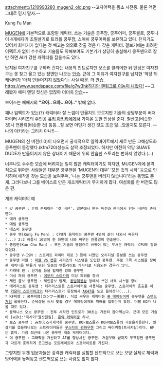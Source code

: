 attachment:/1210993280_mugen2_old.png
--고자어택을 몸소 시전중. 물론 액면 그대로 믿지 말자.--

Kung Fu Man

[[MUGEN]]에 기본적으로 포함된 캐릭터. 쓰는 기술은 쿵푸팜, 쿵푸어퍼, 쿵푸블로, 쿵푸니 이 4개에다가 초필살기로 트리플 쿵푸팜, 스매쉬 쿵푸어퍼를 보유하고 있다. 던지기도 있어서 회피기가 없다는 것 빼고는 의외로 갖출 것은 다 갖춘 캐릭터. 겉보기에는 화려한 이펙트가 없이 수수하고 기술들도 약해보여도 기본기가 상당히 충실해서 쿵푸맨으로 잘만 하면 AI가 강한 캐릭터를 잡을수도 있다.

납치된 여자친구를 구하러 간다는 내용의 인트로지만 보스를 클리어한 뒤 엔딩은 여자친구는 못 찾고 울고 있는 장면만 나오는 [[안습]]. 근데 그 이유가 여자친구를 납치한 '악당'의 캐릭터가 '아직 만들어지지 않았다'는 사실 때문. 더 [[안습]]. [[https://www.sendspace.com/file/g7w3hk하지만 팬워크로 이놈이 나왔다!]] ~~그래봤자 해피 엔딩 컷신은 없잖아 더더욱 [[안습]]~~

보이스는 패배시의 '''"으아.. 으아.. 으아.."''' 밖에 없다.

꽤나 임팩트가 있는(?) 캐릭터라 잘 느낌이 안올지도 모르지만 기술의 상당부분이 버쳐파이터 시리즈의 주인공 [[유키 아키라]]에게서 가져온 듯한 인상을 준다. 철산고(비슷한 것)나 연환퇴(비슷한 것) 등등...잘 보면 어딘가 생긴 것도 조금 닮...았을지도 모른다. --나의 아키라는 그러치 아나!!--

MUGEN의 신 버전(1.0)이 나오면서 공식적으로 일렉바이트에서 새로 만든 고해상도화 쿵푸맨이 등장했다.(kfm720)성능도 살짝 조정되었다. 하지만 여전히 악당 SUAVE DUDE가 만들어지지 않은 상태이기 때문에 위의 안습한 스토리는 변하지 않았다.(…)

너무나도 수수한 모습에 버려지는 일이 많은 캐릭터이기도 하지만, MUGEN계에 본격적으로 뛰어든 사람들은 대부분 쿵푸맨을 'MUGEN의 대부' '모든 것의 시작' 등으로 인식하며 애착을 갖는 모습을 보여주며, '나는 쿵푸맨을 버리지 않습니다'라는 동맹도 존재. 그러다보니 그를 베이스로 만든 개조캐릭터가 무지하게 많다. 여성화를 한 버전도 많은 편.

개조 캐릭터의 예

 * 갓 쿵푸맨 : 흔히 존재하는 '갓 버전'. 일본에서 만든 버전과 한국에서 만든 버전이 존재한다.
 * 메카 쿵푸맨
 * 데빌 쿵푸맨
 * 에스퍼 쿵푸맨
 * 쿵푸 멘(Kung Fu Men) : CPU가 움직이는 쿵푸맨 4명이 같이 나와서 싸운다(...) 2:2 배틀시 16명이 한 화면에 나와 싸우는 진풍경이 연출된다.
 * 똥침맨(Kan Cho Man) : 모든 기술이 똥침으로 바뀌어 있는 무서운 캐릭터. CPU도 강화되었다.
 * 쿵푸맨 V-ISM : 스트리트 파이터 제로 3 등에 나왔던 오리지널 콤보를 쓰는 쿵푸맨
 * 쿵푸맨 마블 : [[마블 VS 캡콤]] 시리즈의 시스템을 도입한 쿵푸맨. 주로 그쪽 시스템을 장비한 캐릭터를 만들기 위한 일종의 템플레이트 캐릭터로 사용되는 경우가 많다.
 * 카라테 맨 : 신기술 등을 탑재한 강화 쿵푸맨
 * 미싱 파워 쿵푸맨 : [[이부키 스이카]]의 미싱 파워를 장비
 * 체인 콤보 쿵푸맨 : 체인콤보 탑재, [[동방췌몽상]] 등에서 쓰던 사격 시스템 장비
 * 테러리스트 쿵푸맨 : 테러리스트를 스트라이커로 사용하는 쿵푸맨. 스트라이커 호출을 하면 [[카운터 스트라이크]]의 테러리스트가 등장해서 [[AK47]]을 쏘고 들어간다(...). 
 * KF미령 : 쿵푸미령(カンフー美鈴). 직접 싸우는 캐릭터는 [[홍 메이링]]이며 쿵푸맨을 [[스탠드]]처럼 활용한다. 순옥살을 써서 맞출 경우 메이링에게도 피해를 입히는게 특징. 더블 KO가 나올 때도 있다.
 * 블랙니스 오브 쿵푸맨 : 전투 시작전 인트로가 30초는 가뿐히 잡아먹는다. 근데 모든 기술이 [wiki:"즉사기"원샷원킬]. [[흉악 캐릭터]]중 하나.
 * 보스 쿵푸맨 : みかえる가제작한 쿵푸맨. KOF보스들과 KOFM보스들의 기술을사용한다. 필살기를 썼을때나오는 스트라이커들은 [[구스타프 뮌하우젠]] 그리고 싸이퀴컬(프시키칼)이다. 6P는 흉악. 가장 최근에 나온 쿵푸맨 개조 캐릭터이다.
 * 더 쿵푸맨 : 그래픽을 개선하고 AI를 향상시킨 쿵푸맨. 처음부터 끝까지 무표정한 쿵푸맨과 다르게 호쾌하게 웃고있는 포트레이트와 스프라이트를 가진다.

그렇지만 무겐 입문자들은 강력한 캐릭터를 실험할 샌드백으로 보는 모양 실제로 체력과 방어력을 높혀놓고 샌드백으로 쓰는 사람도 없지 않다.
